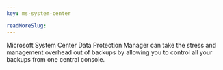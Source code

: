 ```yaml
---
key: ms-system-center

readMoreSlug: 
---
```


Microsoft System Center Data Protection Manager can take the stress and management overhead out of backups by allowing you to control all your backups from one central console.
